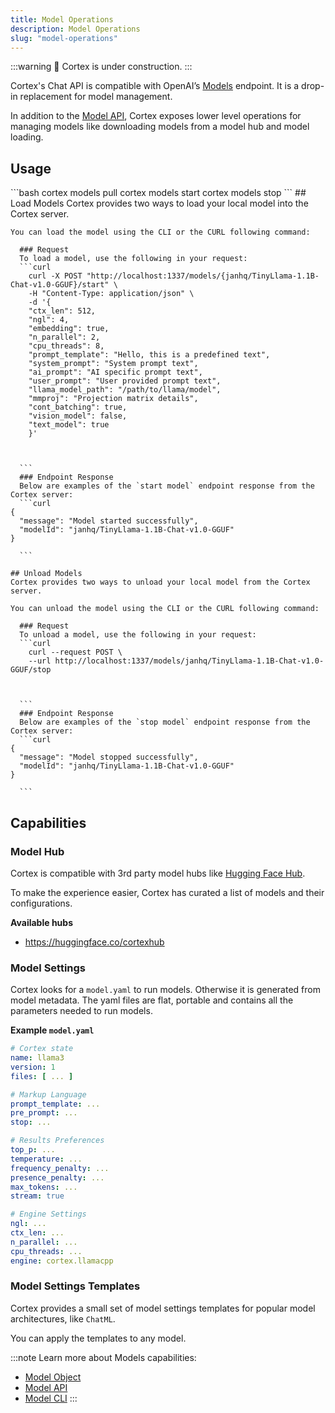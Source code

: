 ```yaml
---
title: Model Operations
description: Model Operations
slug: "model-operations"
---
```



:::warning
🚧 Cortex is under construction.
:::

Cortex's Chat API is compatible with OpenAI’s [Models](https://platform.openai.com/docs/api-reference/models) endpoint. It is a drop-in replacement for model management.

In addition to the [Model API](https://platform.openai.com/docs/api-reference/models), Cortex exposes lower level operations for managing models like downloading models from a model hub and model loading.

## Usage

<Tabs>
  <TabItem  value="CLI" label="CLI" default>
    ```bash 
    cortex models pull <repo_name-or-filepath>
    cortex models start
    cortex models stop
    ```
  </TabItem>
  <TabItem value="Javascript" label="Javascript">
  </TabItem>
  <TabItem value="CURL" label="CURL">
  ## Load Models
    Cortex provides two ways to load your local model into the Cortex server.

    You can load the model using the CLI or the CURL following command:

      ### Request
      To load a model, use the following in your request:
      ```curl
        curl -X POST "http://localhost:1337/models/{janhq/TinyLlama-1.1B-Chat-v1.0-GGUF}/start" \
        -H "Content-Type: application/json" \
        -d '{
        "ctx_len": 512,
        "ngl": 4,
        "embedding": true,
        "n_parallel": 2,
        "cpu_threads": 8,
        "prompt_template": "Hello, this is a predefined text",
        "system_prompt": "System prompt text",
        "ai_prompt": "AI specific prompt text",
        "user_prompt": "User provided prompt text",
        "llama_model_path": "/path/to/llama/model",
        "mmproj": "Projection matrix details",
        "cont_batching": true,
        "vision_model": false,
        "text_model": true
        }'



      ```
      ### Endpoint Response
      Below are examples of the `start model` endpoint response from the Cortex server:
      ```curl
    {
      "message": "Model started successfully",
      "modelId": "janhq/TinyLlama-1.1B-Chat-v1.0-GGUF"
    }

      ```

    ## Unload Models
    Cortex provides two ways to unload your local model from the Cortex server.

    You can unload the model using the CLI or the CURL following command:

      ### Request
      To unload a model, use the following in your request:
      ```curl
        curl --request POST \
        --url http://localhost:1337/models/janhq/TinyLlama-1.1B-Chat-v1.0-GGUF/stop



      ```
      ### Endpoint Response
      Below are examples of the `stop model` endpoint response from the Cortex server:
      ```curl
    {
      "message": "Model stopped successfully",
      "modelId": "janhq/TinyLlama-1.1B-Chat-v1.0-GGUF"
    }

      ```
  </TabItem>
</Tabs>

## Capabilities

### Model Hub

Cortex is compatible with 3rd party model hubs like [Hugging Face Hub](https://huggingface.co/models). 

To make the experience easier, Cortex has curated a list of models and their configurations.

**Available hubs**
- https://huggingface.co/cortexhub 


### Model Settings

Cortex looks for a `model.yaml` to run models. Otherwise it is generated from model metadata. The yaml files are flat, portable and contains all the parameters needed to run models.

**Example `model.yaml`**
```yaml
# Cortex state
name: llama3
version: 1
files: [ ... ]

# Markup Language
prompt_template: ...
pre_prompt: ...
stop: ...

# Results Preferences
top_p: ...
temperature: ...
frequency_penalty: ...
presence_penalty: ...
max_tokens: ...
stream: true

# Engine Settings
ngl: ...
ctx_len: ...
n_parallel: ...
cpu_threads: ...
engine: cortex.llamacpp 
```

### Model Settings Templates

Cortex provides a small set of model settings templates for popular model architectures, like `ChatML`.

You can apply the templates to any model.

:::note
Learn more about Models capabilities:
- [Model Object](/api-reference#tag/models/get/models/{id})
- [Model API](/api-reference#tag/models/post/models)
- [Model CLI](/docs/cli/models/)
:::
